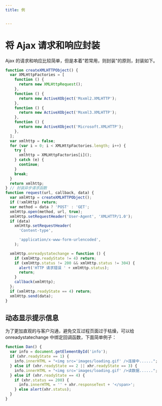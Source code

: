 ```yaml
---
title: 例


---
```


# 将 Ajax 请求和响应封装

Ajax 的请求和响应比较简单，但是本着"若常用，则封装"的原则，封装如下。

```js
function createXMLHTTPObject() {
  var XMLHttpFactories = [
    function () {
      return new XMLHttpRequest();
    },
    function () {
      return new ActiveXObject('Msxml2.XMLHTTP');
    },
    function () {
      return new ActiveXObject('Msxml3.XMLHTTP');
    },
    function () {
      return new ActiveXObject('Microsoft.XMLHTTP');
    },
  ];
  var xmlhttp = false;
  for (var i = 0; i < XMLHttpFactories.length; i++) {
    try {
      xmlhttp = XMLHttpFactories[i]();
    } catch (e) {
      continue;
    }
    break;
  }
  return xmlhttp;
} // 封装异步请求函数
function request(url, callback, data) {
  var xmlHttp = createXMLHTTPObject();
  if (!xmlHttp) return;
  var method = data ? 'POST' : 'GET';
  xmlHttp.open(method, url, true);
  xmlHttp.setRequestHeader('User-Agent', 'XMLHTTP/1.0');
  if (data)
    xmlHttp.setRequestHeader(
      'Content-type',

      'application/x-www-form-urlencoded',
    );

  xmlHttp.onreadystatechange = function () {
    if (xmlHttp.readyState != 4) return;
    if (xmlHttp.status != 200 && xmlHttp.status != 304) {
      alert('HTTP 请求错误 ' + xmlHttp.status);
      return;
    }
    callback(xmlHttp);
  };
  if (xmlHttp.readyState == 4) return;
  xmlHttp.send(data);
}
```

## 动态显示提示信息

为了更加直观的与客户沟通，避免交互过程页面过于枯燥，可以给 onreadystatechange
中绑定回调函数，下面简单例子：

```js
function Dan() {
  var info = document.getElementById('info');
  if (xhr.readyState == 1) {
    info.innerHTML = "<img src='images/loading.gif' />连接中......";
  } else if (xhr.readyState == 2 || xhr.readyState == 3) {
    info.innerHTML = "<img src='images/loading.gif' />读数据......";
  } else if (xhr.readyState == 4) {
    if (xhr.status == 200) {
      info.innerHTML = '' + xhr.responseText + '</span>';
    } else alert(xhr.status);
  }
}
```

            
